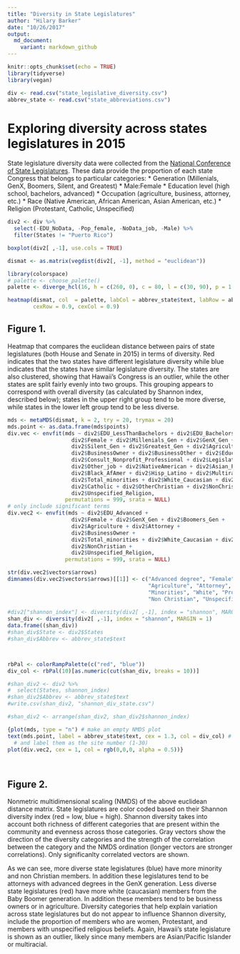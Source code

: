 ```yaml
---
title: "Diversity in State Legislatures"
author: "Hilary Barker"
date: "10/26/2017"
output:
  md_document:
    variant: markdown_github
---
```


```r
knitr::opts_chunk$set(echo = TRUE)
library(tidyverse)
library(vegan)

div <- read.csv("state_legislative_diversity.csv")
abbrev_state <- read.csv("state_abbreviations.csv")
```
# Exploring diversity across states legislatures in 2015

State legislature diversity data were collected from the [National Conference of State Legislatures](http://www.ncsl.org/research/about-state-legislatures/who-we-elect-an-interactive-graphic.aspx#). These data provide the proportion of each state Congress that belongs to particular categories:
   * Generation (Millenials, GenX, Boomers, Silent, and Greatest)
   * Male:Female
   * Education level (high school, bachelors, advanced)
   * Occupation (agriculture, business, attorney, etc.)
   * Race (Native American, African American, Asian American, etc.)
   * Religion (Protestant, Catholic, Unspecified)


```r
div2 <- div %>% 
  select(-EDU_NoData, -Pop_female, -NoData_job, -Male) %>% 
  filter(States != "Puerto Rico")

boxplot(div2[ ,-1], use.cols = TRUE)


```

```r
dismat <- as.matrix(vegdist(div2[, -1], method = "euclidean"))

library(colorspace)
# palette <- choose_palette()
palette <- diverge_hcl(16, h = c(260, 0), c = 80, l = c(30, 90), p = 1.5)

heatmap(dismat, col  = palette, labCol = abbrev_state$text, labRow = abbrev_state$text, 
        cexRow = 0.9, cexCol = 0.9)


```

## Figure 1.
Heatmap that compares the euclidean distance between pairs of state legislatures (both House and Senate in 2015) in terms of diversity. Red indicates that the two states have different legislature diversity while blue indicates that the states have similar legislature diversity. The states are also clustered, showing that Hawaii's Congress is an outlier, while the other states are split fairly evenly into two groups. This grouping appears to correspond with overall diversity (as calculated by Shannon index, described below); states in the upper right group tend to be more diverse, while states in the lower left group tend to be less diverse.


```r
mds <- metaMDS(dismat, k = 2, try = 20, trymax = 20)
mds.point <- as.data.frame(mds$points)
div.vec <- envfit(mds ~ div2$EDU_LessThanBachelors + div2$EDU_Bachelors + div2$EDU_Advanced +
                    div2$Female + div2$Millenials_Gen + div2$GenX_Gen + div2$Boomers_Gen +
                    div2$Silent_Gen + div2$Greatest_Gen + div2$Agriculture + div2$Attorney +
                    div2$BusinessOwner + div2$BusinessOther + div2$Educator +
                    div2$Consult_Nonprofit_Professional + div2$Legislator + div2$Retired +
                    div2$Other_job + div2$NativeAmerican + div2$Asian_PacIsl +
                    div2$Black_AfAmer + div2$Hisp_Latino + div2$Multiracial_Other +
                    div2$Total_minorities + div2$White_Caucasian + div2$Protestant +
                    div2$Catholic + div2$OtherChristian + div2$NonChristian +
                    div2$Unspecified_Religion,
                  permutations = 999, srata = NULL)
# only include significant terms
div.vec2 <- envfit(mds ~ div2$EDU_Advanced +
                    div2$Female + div2$GenX_Gen + div2$Boomers_Gen +
                    div2$Agriculture + div2$Attorney +
                    div2$BusinessOwner +
                    div2$Total_minorities + div2$White_Caucasian + div2$Protestant +
                    div2$NonChristian +
                    div2$Unspecified_Religion,
                  permutations = 999, srata = NULL)

str(div.vec2$vectors$arrows)
dimnames(div.vec2$vectors$arrows)[[1]] <- c("Advanced degree", "Female", "GenX", "Boomers",
                                            "Agriculture", "Attorney", "Business owner", 
                                            "Minorities", "White", "Protestant", 
                                            "Non Christian", "Unspecified religion")
                                            
#div2["shannon_index"] <- diversity(div2[ ,-1], index = "shannon", MARGIN = 1)
shan_div <- diversity(div2[ ,-1], index = "shannon", MARGIN = 1)
data.frame((shan_div))
#shan_div$State <- div2$States
#shan_div$Abbrev <- abbrev_state$text



rbPal <- colorRampPalette(c("red", "blue"))
div_col <- rbPal(10)[as.numeric(cut(shan_div, breaks = 10))]

#shan_div2 <- div2 %>% 
#  select(States, shannon_index)
#shan_div2$Abbrev <- abbrev_state$text
#write.csv(shan_div2, "shannon_div_state.csv")

#shan_div2 <- arrange(shan_div2, shan_div2$shannon_index)
```


```r

{plot(mds, type = "n") # make an empty NMDS plot
text(mds.point, label = abbrev_state$text, cex = 1.3, col = div_col) # Add the NMDS points for each site
  # and label them as the site number (1-30)
plot(div.vec2, cex = 1, col = rgb(0,0,0, alpha = 0.5))}




```
## Figure 2.
Nonmetric multidimensional scaling (NMDS) of the above euclidean distance matrix. State legislatures are color coded based on their Shannon diversity index (red = low, blue = high). Shannon diversity takes into account both richness of different categories that are present within the community and evenness across those categories. Gray vectors show the direction of the diversity categories and the strength of the correlation between the category and the NMDS ordination (longer vectors are stronger correlations). Only significanlty correlated vectors are shown. 

As we can see, more diverse state legislatures (blue) have more minority and non Christian members. In addition these legislatures tend to be attorneys with advanced degrees in the GenX generation. Less diverse state legislatures (red) have more white (caucasian) members from the Baby Boomer generation. In addition these members tend to be business owners or in agriculture. Diversity categories that help explain variation across state legislatures but do not appear to influence Shannon diversity, include the proportion of members who are women, Protestant, and members with unspecified religious beliefs. Again, Hawaii's state legislature is shown as an outlier, likely since many members are Asian/Pacific Islander or multiracial. 

